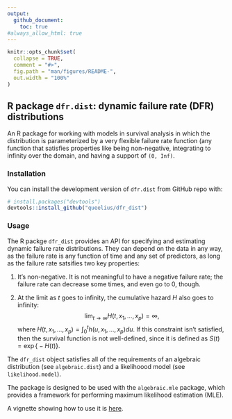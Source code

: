 ```yaml
---
output:
  github_document:
    toc: true
#always_allow_html: true
---
```


<!-- README.md is generated from README.Rmd. Please edit that file -->

```r
knitr::opts_chunk$set(
  collapse = TRUE,
  comment = "#>",
  fig.path = "man/figures/README-",
  out.width = "100%"
)
```

## R package `dfr.dist`: dynamic failure rate (DFR) distributions

<!-- badges: start -->
<!-- badges: end -->

An R package for working with models in survival analysis in which the distribution is
parameterized by a very flexible failure rate function (any function that satisfies properties like
being non-negative, integrating to infinity over the domain, and having a support of `(0, Inf)`.

### Installation

You can install the development version of `dfr.dist` from GitHub repo with:

```r
# install.packages("devtools")
devtools::install_github("queelius/dfr_dist")
```

### Usage

The R packge `dfr_dist` provides an API for specifying and estimating dynamic failure
rate distributions. They can depend on the data in any way, as the failure rate is
any function of time and any set of predictors, as long as the failure rate satsifies
two key properties:

1. It's non-negative. It is not meaningful to have a negative failure rate; the
failure rate can decrease some times, and even go to $0$, though.

2. At the limit as $t$ goes to infinity, the cumulative hazard $H$ also goes to
infinity:
  $$
    \lim_{t \to \infty} H(t, x_1, \ldots, x_p) = \infty,
  $$
  where $H(t, x_1, \ldots, x_p) = \int_{0}^t h(u, x_1, \ldots, x_p) du$.
  If this constraint isn't satisfied, then the survival function is not well-defined,
  since it is defined as $S(t) = \exp\bigl\{-H(t)\bigr\}$.

The `dfr_dist` object satisfies all of the requirements of an algebraic distribution
(see `algebraic.dist`) and a likelihoood model (see `likelihood.model`).

The package is designed to be used with the `algebraic.mle` package, which provides a
framework for performing maximum likelihood estimation (MLE).

A vignette showing how to use it is [here](https://queelius.github.io/dfr_dist/articles/failure_rate.html).